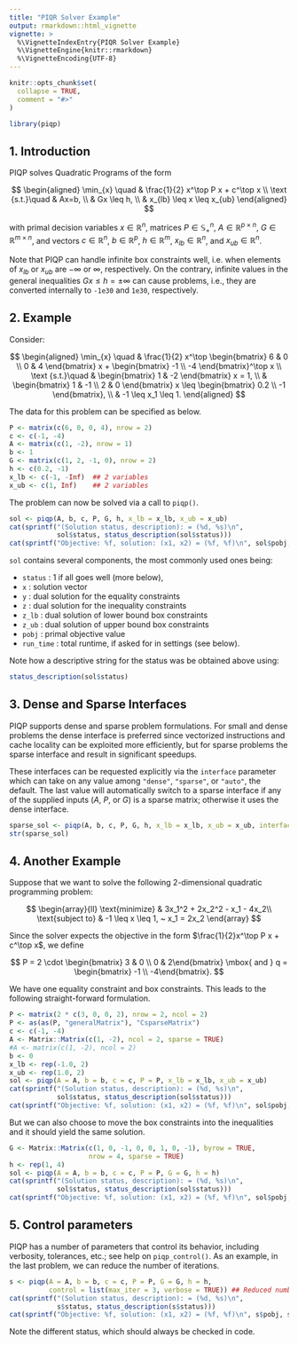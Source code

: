 ```yaml
---
title: "PIQR Solver Example"
output: rmarkdown::html_vignette
vignette: >
  %\VignetteIndexEntry{PIQR Solver Example}
  %\VignetteEngine{knitr::rmarkdown}
  %\VignetteEncoding{UTF-8}
---
```


```r
knitr::opts_chunk$set(
  collapse = TRUE,
  comment = "#>"
)
```

```r
library(piqp)
```

## 1. Introduction

PIQP solves Quadratic Programs of the form

$$
\begin{aligned}
\min_{x} \quad & \frac{1}{2} x^\top P x + c^\top x \\
\text {s.t.}\quad & Ax=b, \\
& Gx \leq h, \\
& x_{lb} \leq x \leq x_{ub}
\end{aligned}
$$

with primal decision variables $x \in \mathbb{R}^n$, matrices $P\in
\mathbb{S}_+^n$, $A \in \mathbb{R}^{p \times n}$, $G \in \mathbb{R}^{m
\times n}$, and vectors $c \in \mathbb{R}^n$, $b \in \mathbb{R}^p$, $h
\in \mathbb{R}^m$, $x_{lb} \in \mathbb{R}^n$, and $x_{ub} \in
\mathbb{R}^n$.

Note that PIQP can handle infinite box constraints well, i.e. when
elements of $x_{lb}$ or $x_{ub}$ are $-\infty$ or $\infty$,
respectively. On the contrary, infinite values in the general
inequalities $Gx \leq h = \pm \infty$ can cause problems, i.e., they
are converted internally to `-1e30` and `1e30`, respectively.

## 2. Example 

Consider:

$$
\begin{aligned}
\min_{x} \quad & \frac{1}{2} x^\top \begin{bmatrix} 6 & 0 \\ 0 & 4 \end{bmatrix} x + \begin{bmatrix} -1 \\ -4 \end{bmatrix}^\top x \\
\text {s.t.}\quad & \begin{bmatrix} 1 & -2 \end{bmatrix} x = 1, \\
& \begin{bmatrix} 1 & -1 \\ 2 & 0 \end{bmatrix} x \leq \begin{bmatrix} 0.2 \\ -1 \end{bmatrix}, \\
& -1 \leq x_1 \leq 1.
\end{aligned}
$$

The data for this problem can be specified as below.

```r
P <- matrix(c(6, 0, 0, 4), nrow = 2)
c <- c(-1, -4)
A <- matrix(c(1, -2), nrow = 1)
b <- 1
G <- matrix(c(1, 2, -1, 0), nrow = 2)
h <- c(0.2, -1)
x_lb <- c(-1, -Inf)  ## 2 variables
x_ub <- c(1, Inf)    ## 2 variables
```

The problem can now be solved via a call to `piqp()`.

```r
sol <- piqp(A, b, c, P, G, h, x_lb = x_lb, x_ub = x_ub)
cat(sprintf("(Solution status, description): = (%d, %s)\n",
            sol$status, status_description(sol$status)))
cat(sprintf("Objective: %f, solution: (x1, x2) = (%f, %f)\n", sol$pobj, sol$x[1], sol$x[2]))
```

`sol` contains several components, the most commonly used ones being:

- `status` : 1 if all goes well (more below),
- `x` : solution vector
- `y` : dual solution for the equality constraints
- `z` : dual solution for the inequality constraints
- `z_lb` : dual solution of lower bound box constraints
- `z_ub` : dual solution of upper bound box constraints
- `pobj` : primal objective value
- `run_time` : total runtime, if asked for in settings (see below).

Note how a descriptive string for the status was be obtained above using:

```r
status_description(sol$status)
```

## 3. Dense and Sparse Interfaces

PIQP supports dense and sparse problem formulations. For small and
dense problems the dense interface is preferred since vectorized
instructions and cache locality can be exploited more efficiently, but
for sparse problems the sparse interface and result in significant
speedups.

These interfaces can be requested explicitly via the `interface`
parameter which can take on any value among `"dense"`, `"sparse"`, or
`"auto"`, the default. The last value will automatically switch to a
sparse interface if any of the supplied inputs ($A$, $P$, or $G$) is a
sparse matrix; otherwise it uses the dense interface.

```r
sparse_sol <- piqp(A, b, c, P, G, h, x_lb = x_lb, x_ub = x_ub, interface = "sparse")
str(sparse_sol)
```

## 4. Another Example

Suppose that we want to solve the following 2-dimensional quadratic programming problem:

$$
\begin{array}{ll} \text{minimize} &  3x_1^2 + 2x_2^2 - x_1 - 4x_2\\
\text{subject to} &  -1 \leq x \leq 1, ~ x_1 = 2x_2
\end{array}
$$

Since the solver expects the objective in the form $\frac{1}{2}x^\top
P x + c^\top x$, we define

$$
P = 2 \cdot \begin{bmatrix} 3 & 0 \\ 0 & 2\end{bmatrix}
\mbox{ and }
q = \begin{bmatrix} -1 \\ -4\end{bmatrix}.
$$

We have one equality constraint and box constraints. This leads to the
following straight-forward formulation.

```r
P <- matrix(2 * c(3, 0, 0, 2), nrow = 2, ncol = 2)
P <- as(as(P, "generalMatrix"), "CsparseMatrix")
c <- c(-1, -4)
A <- Matrix::Matrix(c(1, -2), ncol = 2, sparse = TRUE)
#A <- matrix(c(1, -2), ncol = 2)
b <- 0
x_lb <- rep(-1.0, 2)
x_ub <- rep(1.0, 2)
sol <- piqp(A = A, b = b, c = c, P = P, x_lb = x_lb, x_ub = x_ub)
cat(sprintf("(Solution status, description): = (%d, %s)\n",
            sol$status, status_description(sol$status)))
cat(sprintf("Objective: %f, solution: (x1, x2) = (%f, %f)\n", sol$pobj, sol$x[1], sol$x[2]))
```

But we can also choose to move the box constraints into the
inequalities and it should yield the same solution.

```r
G <- Matrix::Matrix(c(1, 0, -1, 0, 0, 1, 0, -1), byrow = TRUE,
                    nrow = 4, sparse = TRUE)
h <- rep(1, 4)
sol <- piqp(A = A, b = b, c = c, P = P, G = G, h = h)
cat(sprintf("(Solution status, description): = (%d, %s)\n",
            sol$status, status_description(sol$status)))
cat(sprintf("Objective: %f, solution: (x1, x2) = (%f, %f)\n", sol$pobj, sol$x[1], sol$x[2]))
```

## 5. Control parameters

PIQP has a number of parameters that control its behavior, including
verbosity, tolerances, etc.; see help on `piqp_control()`. As an
example, in the last problem, we can reduce the number of iterations.

```r
s <- piqp(A = A, b = b, c = c, P = P, G = G, h = h,
          control = list(max_iter = 3, verbose = TRUE)) ## Reduced number of iterations
cat(sprintf("(Solution status, description): = (%d, %s)\n",
            s$status, status_description(s$status)))
cat(sprintf("Objective: %f, solution: (x1, x2) = (%f, %f)\n", s$pobj, s$x[1], s$x[2]))
```

Note the different status, which should always be checked in code. 



